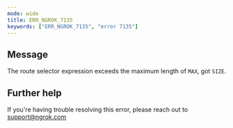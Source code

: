 ```yaml
---
mode: wide
title: ERR_NGROK_7135
keywords: ["ERR_NGROK_7135", "error 7135"]
---
```


## Message

The route selector expression exceeds the maximum length of `MAX`, got `SIZE`.

## Further help

If you're having trouble resolving this error, please reach out to [support@ngrok.com](mailto:support@ngrok.com?subject=Help%20with%20ERR_NGROK_7135)
